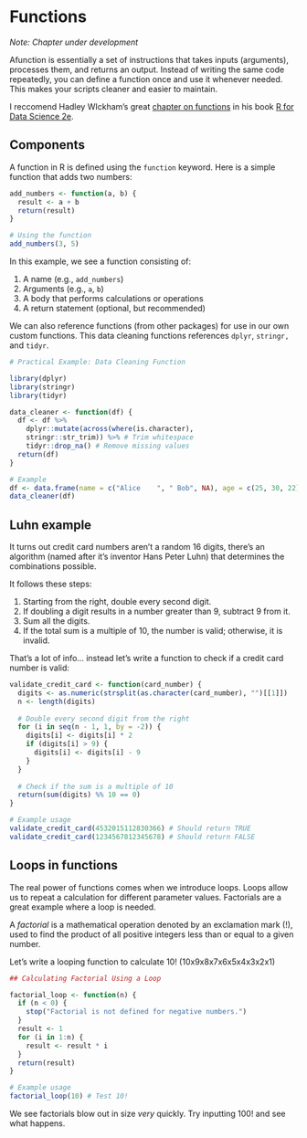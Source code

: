 # Functions

*Note: Chapter under development*

Afunction is essentially a set of instructions that takes inputs (arguments), processes them, and returns an output. Instead of writing the same code repeatedly, you can define a function once and use it whenever needed. This makes your scripts cleaner and easier to maintain.

I reccomend Hadley WIckham's great [chapter on functions](https://r4ds.hadley.nz/functions.html) in his book [R for Data Science 2e](https://r4ds.hadley.nz/).

## Components

A function in R is defined using the `function` keyword. Here is a simple function that adds two numbers:

```r

add_numbers <- function(a, b) {
  result <- a + b
  return(result)
}

# Using the function
add_numbers(3, 5)

```

In this example, we see a function consisting of:

1.  A name (e.g., `add_numbers`)
2.  Arguments (e.g., `a`, `b`)
3.  A body that performs calculations or operations
4.  A return statement (optional, but recommended)

We can also reference functions (from other packages) for use in our own custom functions. This data cleaning functions references `dplyr`, `stringr,` and `tidyr`.

```r

# Practical Example: Data Cleaning Function

library(dplyr)
library(stringr)
library(tidyr)

data_cleaner <- function(df) {
  df <- df %>% 
    dplyr::mutate(across(where(is.character), 
    stringr::str_trim)) %>% # Trim whitespace
    tidyr::drop_na() # Remove missing values
  return(df)
}

# Example
df <- data.frame(name = c("Alice    ", " Bob", NA), age = c(25, 30, 22))
data_cleaner(df)

```

## Luhn example

It turns out credit card numbers aren't a random 16 digits, there's an algorithm (named after it's inventor Hans Peter Luhn) that determines the combinations possible.

It follows these steps:

1.  Starting from the right, double every second digit.
2.  If doubling a digit results in a number greater than 9, subtract 9 from it.
3.  Sum all the digits.
4.  If the total sum is a multiple of 10, the number is valid; otherwise, it is invalid.

That's a lot of info... instead let's write a function to check if a credit card number is valid:

```r

validate_credit_card <- function(card_number) {
  digits <- as.numeric(strsplit(as.character(card_number), "")[[1]])
  n <- length(digits)
  
  # Double every second digit from the right
  for (i in seq(n - 1, 1, by = -2)) {
    digits[i] <- digits[i] * 2
    if (digits[i] > 9) {
      digits[i] <- digits[i] - 9
    }
  }
  
  # Check if the sum is a multiple of 10
  return(sum(digits) %% 10 == 0)
}

# Example usage
validate_credit_card(4532015112830366) # Should return TRUE
validate_credit_card(1234567812345678) # Should return FALSE

```

## Loops in functions

The real power of functions comes when we introduce loops. Loops allow us to repeat a calculation for different parameter values. Factorials are a great example where a loop is needed.

A *factorial* is a mathematical operation denoted by an exclamation mark (!), used to find the product of all positive integers less than or equal to a given number.

Let's write a looping function to calculate 10! (10x9x8x7x6x5x4x3x2x1)

```r

## Calculating Factorial Using a Loop

factorial_loop <- function(n) {
  if (n < 0) {
    stop("Factorial is not defined for negative numbers.")
  }
  result <- 1
  for (i in 1:n) {
    result <- result * i
  }
  return(result)
}

# Example usage
factorial_loop(10) # Test 10!
```

We see factorials blow out in size *very* quickly. Try inputting 100! and see what happens.
